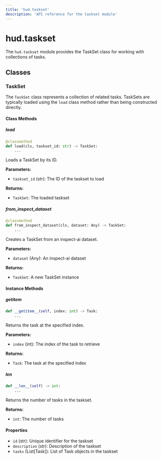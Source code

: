 ```yaml
---
title: 'hud.taskset'
description: 'API reference for the taskset module'
---
```


# hud.taskset

The `hud.taskset` module provides the TaskSet class for working with collections of tasks.

## Classes

### TaskSet

The `TaskSet` class represents a collection of related tasks. TaskSets are typically loaded using the `load` class method rather than being constructed directly.

#### Class Methods

##### load

```python
@classmethod
def load(cls, taskset_id: str) -> TaskSet:
    ...
```

Loads a TaskSet by its ID.

**Parameters:**
- `taskset_id` (str): The ID of the taskset to load

**Returns:**
- `TaskSet`: The loaded taskset

##### from_inspect_dataset

```python
@classmethod
def from_inspect_dataset(cls, dataset: Any) -> TaskSet:
    ...
```

Creates a TaskSet from an inspect-ai dataset.

**Parameters:**
- `dataset` (Any): An inspect-ai dataset

**Returns:**
- `TaskSet`: A new TaskSet instance

#### Instance Methods

##### __getitem__

```python
def __getitem__(self, index: int) -> Task:
    ...
```

Returns the task at the specified index.

**Parameters:**
- `index` (int): The index of the task to retrieve

**Returns:**
- `Task`: The task at the specified index

##### __len__

```python
def __len__(self) -> int:
    ...
```

Returns the number of tasks in the taskset.

**Returns:**
- `int`: The number of tasks

#### Properties

- `id` (str): Unique identifier for the taskset
- `description` (str): Description of the taskset
- `tasks` (List[Task]): List of Task objects in the taskset
